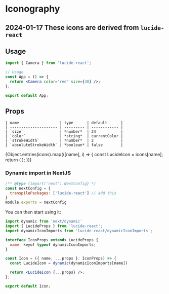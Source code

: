 
<Meta title="Design Tokens/Iconography" />

# Iconography
2024-01-17</div>
These icons are derived from `lucide-react` 
---
## Usage 

```jsx
import { Camera } from 'lucide-react';

// Usage
const App = () => {
  return <Camera color="red" size={48} />;
};

export default App;
```

## Props
```
| name                  | type      | default      |
| --------------------- | --------- | ------------ |
| `size`                | *number*  | 24           |
| `color`               | *string*  | currentColor |
| `strokeWidth`         | *number*  | 2            |
| `absoluteStrokeWidth` | *boolean* | false        |

```



<IconGallery>
  {Object.entries(icons).map(([name], i) => {
    const LucideIcon = icons[name];
    return (
      <IconItem name={name} key={i} >
        <LucideIcon key={i} size={24} className={"m-11"} />
      </IconItem>
    );
  })}
</IconGallery>



### Dynamic import in NextJS

```js
/** @type {import('next').NextConfig} */
const nextConfig = {
  transpilePackages: ['lucide-react'] // add this
}
module.exports = nextConfig
```
You can then start using it:
```jsx
import dynamic from 'next/dynamic'
import { LucideProps } from 'lucide-react';
import dynamicIconImports from 'lucide-react/dynamicIconImports';

interface IconProps extends LucideProps {
  name: keyof typeof dynamicIconImports;
}

const Icon = ({ name, ...props }: IconProps) => {
  const LucideIcon = dynamic(dynamicIconImports[name])

  return <LucideIcon {...props} />;
};

export default Icon;
```